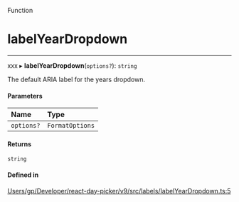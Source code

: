 <SectionTitle>Function</SectionTitle>

# labelYearDropdown

---

xxx
▸ **labelYearDropdown**(`options?`): `string`

The default ARIA label for the years dropdown.

#### Parameters

| Name | Type |
| :------ | :------ |
| `options?` | `FormatOptions` |

#### Returns

`string`

#### Defined in

[Users/gp/Developer/react-day-picker/v9/src/labels/labelYearDropdown.ts:5](https://github.com/gpbl/react-day-picker/blob/4d332a01b/src/labels/labelYearDropdown.ts#L5)
